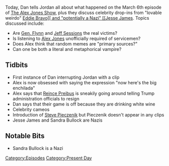 {{DEFAULTSORT:
    #_EPISODE_0020:March 6 & Celebrity Cameos
}}{{Episode
    | title           = March 6 & Celebrity Cameos
    | caption         = [https://knowledgefight.libsyn.com/knowledge-fight-march-6-celebrity-cameos Listen to this episode on Libsyn]
    | episodeNumber   = 20
    | length          = 02:16:19
    | airDate         = March 13, 2017
    | coverageDate    = March 6, 2017
    | episodeType     = [[:Category:Present Day|Present Day]]
    | appearance      = [[Reince Priebus]], [[Jeff Sessions]], [[Matt Drudge]], [[Eddie Bravo]], [[Jesse James]], [[Sandra Bullock]], [[Steve Pieczenik]]
    | beverage        = white wine
    | oocDrop         = Now here's the big enchilada
    | previousEpisode = [[19: March 3, 2017]]
    | nextEpisode     = [[21: March 9, 2017]]
}}

{{Stub}}

Today, Dan tells Jordan all about what happened on the March 6th episode of [[The Alex Jones Show]], plus they discuss celebrity drop-ins from "lovable weirdo" [[Eddie Bravo[[ and "potentially a Nazi" [[Jesse James]].  Topics discussed include:

*Are [[Gen. Flynn]] and [[Jeff Sessions]] the real victims?
*Is listening to [[Alex Jones]] unofficially required of servicemen?
*Does Alex think that random memes are "primary sources?"
*Can one be both a literal and metaphorical vampire?

==Tidbits==

*First instance of Dan interrupting Jordan with a clip
*Alex is now obsessed with saying the expression "now here's the big enchilada"
*Alex says that [[Reince Preibus]] is sneakily going around telling Trump administration officials to resign
*Dan says that their game is off because they are drinking white wine
*Celebrity cameos
*Introduction of [[Steve Pieczenik]] but Pieczenik doesn't appear in any clips
*Jesse James and Sandra Bullock are Nazis

==Notable Bits==

*Sandra Bullock is a Nazi

[[Category:Episodes]]
[[Category:Present Day]]